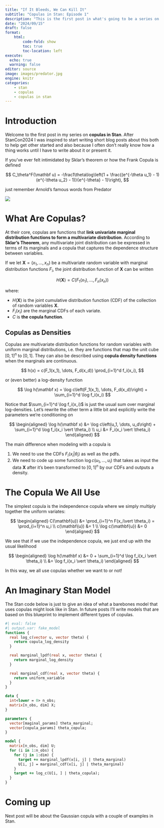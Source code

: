```yaml
---
title: "If It Bleeds, We Can Kill It"
subtitle: "Copulas in Stan: Episode 1"
description: "This is the first post in what's going to be a series on using Copulas in Stan. Each post is going to be short to keep me from postponing writing them. In this post I lightly introduce the series and give a quick primer on copulas."
date: "2024/09/15"
draft: false
format: 
    html:
        code-fold: show
        toc: true
        toc-location: left
execute: 
  echo: true
  warning: false
editor: source
image: images/predator.jpg
engine: knitr
categories:
    - stan
    - copulas
    - copulas in stan
---
```


# Introduction

Welcome to the first post in my series on **copulas in Stan**. After StanCon2024 I was inspired to start writing short blog posts about this both to help get other started and also because I often don't really know how a thing works until I have to write about it or present it.

If you've ever felt intimidated by Sklar's theorem or how the Frank Copula is defined

$$
C_\theta^F(\mathbf u) = -\frac1\theta\log\left(1 + \frac{(e^{-\theta u_1} - 1)(e^{-\theta u_2} - 1)}{e^{-\theta} - 1}\right),
$$

just remember Arnold's famous words from Predator

![](images/predator.jpg)

# What Are Copulas?

At their core, copulas are functions that **link univariate marginal distribution functions to form a multivariate distribution**. According to **Sklar's Theorem**, any multivariate joint distribution can be expressed in terms of its marginals and a copula that captures the dependence structure between variables.

If we let $\mathbf{X} = (x_1, \dots, x_n)$ be a multivariate random variable with marginal distribution functions $F_i$, the joint distribution function of $\mathbf{X}$ can be written

$$
H(\mathbf{X}) = C\left( F_1(x_1), \dots, F_n(x_n) \right)
$$

where:

* $H(\mathbf{X})$ is the joint cumulative distribution function (CDF) of the collection of random variables $\mathbf{X}$.
* $F_i(x_i)$ are the marginal CDFs of each variate.
* $C$ is **the copula function**.

## Copulas as Densities

Copulas are multivariate distribution functions for random variables with uniform marginal distributions, i.e. they are functions that map the unit cube $[0,1]^n$ to $[0,1]$. They can also be described using **copula density functions** when the marginals are continuous.

$$
h(x) = c(F_1(x_1), \dots, F_d(x_d)) \prod_{i=1}^d f_i(x_i),
$$

or (even better) a log-density function

$$
\log h(\mathbf x) = \log c\left(F_1(x_1), \dots, F_d(x_d)\right) + \sum_{i=1}^d \log f_i(x_i)
$$

Notice that $\sum_{i=1}^d \log f_i(x_i)$ is just the usual sum over marginal log-densities. Let's rewrite the other term a little bit and explicitly write the parameters we're conditioning on

$$
\begin{aligned}
\log h(\mathbf x) &= \log c\left(u_1, \dots, u_d\right) + \sum_{i=1}^d \log f_i(x_i \vert \theta_i) \\
u_i &= F_i(x_i \vert \theta_i)
\end{aligned}
$$

The main difference when modeling with a copula is 

1. We need to use the CDFs $F_i(x_i \vert \theta_i)$ as well as the pdfs.
2. We need to code up some function $\log c(u_1, \dots, u_i)$ that takes as input the data $\mathbf X$ after it's been transformed to $[0,1]^n$ by our CDFs and outputs a density.

# The Copula We All Use

The simplest copula is the independence copula where we simply multiply together the uniform variates:

$$
\begin{aligned}
C(\mathbf{u}) &= \prod_{i=1}^n F(x_i\vert \theta_i) =  \prod_{i=1}^n u_i \\
c(\mathbf{u}) &= 1 \\
\log c(\mathbf{u}) &= 0
\end{aligned}
$$

We see that if we use the independence copula, we just end up with the usual likelihood

$$
\begin{aligned}
\log h(\mathbf x) &= 0 + \sum_{i=1}^d \log f_i(x_i \vert \theta_i) \\
&= \log f_i(x_i \vert \theta_i)
\end{aligned}
$$

In this way, we all use copulas whether we want to or not!

# An Imaginary Stan Model

The Stan code below is just to give an idea of what a barebones model that uses copulas might look like in Stan. In future posts I'll write models that are based on this blueprint to implement different types of copulas.

```stan
#| eval: false
#| output.var: fake_model
functions {
  real log_c(vector u, vector theta) {
    return copula_log_density
  }

  real marginal_lpdf(real x, vector theta) {
    return marginal_log_density
  }

  real marginal_cdf(real x, vector theta) {
    return uniform_variable
  }
}

data {
  int<lower = 0> n_obs;
  matrix[n_obs, dim] X;
}

parameters {
  vector[maginal_params] theta_marginal;
  vector[copula_params] theta_copula;
}

model {
  matrix[n_obs, dim] U;
  for (i in 1:n_obs) {
    for (j in 1:dim) {
      target += marginal_lpdf(x[i, j] | theta_marginal)
      U[i, j] = marginal_cdf(x[i, j] | theta_marginal)
    }
    target += log_c(U[i, ] | theta_copula);
  }
}
```

# Coming up

Next post will be about the Gaussian copula with a couple of examples in Stan.